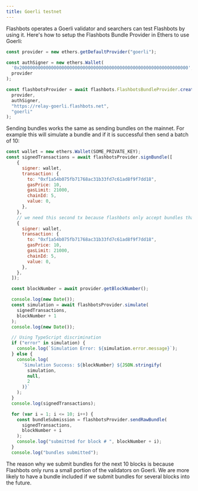 ```yaml
---
title: Goerli testnet
---
```


Flashbots operates a Goerli validator and searchers can test Flashbots by using it. Here's how to setup the Flashbots Bundle Provider in Ethers to use Goerli:

```js
const provider = new ethers.getDefaultProvider("goerli");

const authSigner = new ethers.Wallet(
  '0x2000000000000000000000000000000000000000000000000000000000000000',
  provider
);

const flashbotsProvider = await flashbots.FlashbotsBundleProvider.create(
  provider,
  authSigner,
  "https://relay-goerli.flashbots.net",
  "goerli"
);
```

Sending bundles works the same as sending bundles on the mainnet. For example this will simulate a bundle and if it is successful then send a batch of 10:

```js
const wallet = new ethers.Wallet(SOME_PRIVATE_KEY);
const signedTransactions = await flashbotsProvider.signBundle([
    {
      signer: wallet,
      transaction: {
        to: "0xf1a54b075fb71768ac31b33fd7c61ad8f9f7dd18",
        gasPrice: 10,
        gasLimit: 21000,
        chainId: 5,
        value: 0,
      },
    },
    // we need this second tx because flashbots only accept bundles that use at least 42000 gas.
    {
      signer: wallet,
      transaction: {
        to: "0xf1a54b075fb71768ac31b33fd7c61ad8f9f7dd18",
        gasPrice: 10,
        gasLimit: 21000,
        chainId: 5,
        value: 0,
      },
    },
  ]);

  const blockNumber = await provider.getBlockNumber();

  console.log(new Date());
  const simulation = await flashbotsProvider.simulate(
    signedTransactions,
    blockNumber + 1
  );
  console.log(new Date());

  // Using TypeScript discrimination
  if ("error" in simulation) {
    console.log(`Simulation Error: ${simulation.error.message}`);
  } else {
    console.log(
      `Simulation Success: ${blockNumber} ${JSON.stringify(
        simulation,
        null,
        2
      )}`
    );
  }
  console.log(signedTransactions);

  for (var i = 1; i <= 10; i++) {
    const bundleSubmission = flashbotsProvider.sendRawBundle(
      signedTransactions,
      blockNumber + i
    );
    console.log("submitted for block # ", blockNumber + i);
  }
  console.log("bundles submitted");
```

The reason why we submit bundles for the next 10 blocks is because Flashbots only runs a small portion of the validators on Goerli. We are more likely to have a bundle included if we submit bundles for several blocks into the future.
